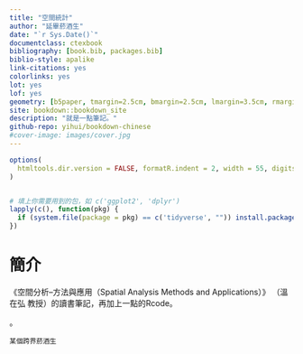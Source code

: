 ```yaml
--- 
title: "空間統計"
author: "延畢菸酒生"
date: "`r Sys.Date()`"
documentclass: ctexbook
bibliography: [book.bib, packages.bib]
biblio-style: apalike
link-citations: yes
colorlinks: yes
lot: yes
lof: yes
geometry: [b5paper, tmargin=2.5cm, bmargin=2.5cm, lmargin=3.5cm, rmargin=2.5cm]
site: bookdown::bookdown_site
description: "就是一點筆記。"
github-repo: yihui/bookdown-chinese
#cover-image: images/cover.jpg
---
```


```r
options(
  htmltools.dir.version = FALSE, formatR.indent = 2, width = 55, digits = 4
)


# 填上你需要用到的包，如 c('ggplot2', 'dplyr')
lapply(c(), function(pkg) {
  if (system.file(package = pkg) == c('tidyverse', "")) install.packages(pkg)
})
```

# 簡介 {-}

《空間分析--方法與應用（Spatial Analysis Methods and Applications）》 （溫在弘 教授）的讀書筆記，再加上一點的Rcode。

。

```block2
某個跨界菸酒生  
```

